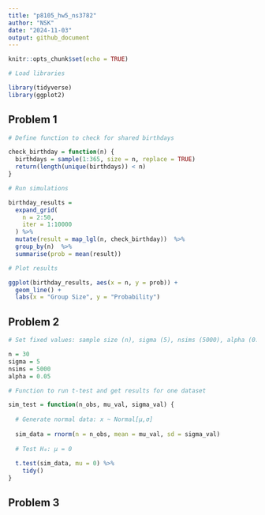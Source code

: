 ```yaml
---
title: "p8105_hw5_ns3782"
author: "NSK"
date: "2024-11-03"
output: github_document
---
```


```r

knitr::opts_chunk$set(echo = TRUE)

# Load libraries

library(tidyverse)
library(ggplot2)

```

## Problem 1

```r

# Define function to check for shared birthdays

check_birthday = function(n) {
  birthdays = sample(1:365, size = n, replace = TRUE)
  return(length(unique(birthdays)) < n)
}

# Run simulations

birthday_results = 
  expand_grid(
    n = 2:50,
    iter = 1:10000
  ) %>%
  mutate(result = map_lgl(n, check_birthday))  %>%
  group_by(n)  %>%
  summarise(prob = mean(result))

# Plot results

ggplot(birthday_results, aes(x = n, y = prob)) + 
  geom_line() +
  labs(x = "Group Size", y = "Probability") 

```



## Problem 2

```r

# Set fixed values: sample size (n), sigma (5), nsims (5000), alpha (0.05)

n = 30      
sigma = 5  
nsims = 5000 
alpha = 0.05  

# Function to run t-test and get results for one dataset

sim_test = function(n_obs, mu_val, sigma_val) {
  
  # Generate normal data: x ~ Normal[μ,σ]
  
  sim_data = rnorm(n = n_obs, mean = mu_val, sd = sigma_val)
  
  # Test H₀: μ = 0
  
  t.test(sim_data, mu = 0) %>% 
    tidy()
}


```



## Problem 3

```r


```

